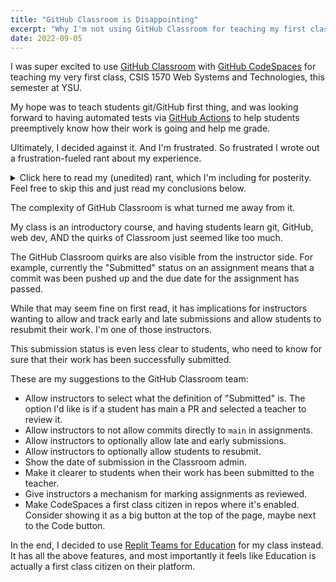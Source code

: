 ```yaml
---
title: "GitHub Classroom is Disappointing"
excerpt: "Why I'm not using GitHub Classroom for teaching my first class."
date: 2022-09-05
---
```


I was super excited to use [GitHub Classroom](https://classroom.github.com/) with [GitHub CodeSpaces](https://github.com/features/codespaces) for teaching my very first class, CSIS 1570 Web Systems and Technologies, this semester at YSU.

My hope was to teach students git/GitHub first thing, and was looking forward to having automated tests via [GitHub Actions](https://github.com/features/actions) to help students preemptively know how their work is going and help me grade.

Ultimately, I decided against it. And I'm frustrated. So frustrated I wrote out a frustration-fueled rant about my experience.

<details>
    <summary>Click here to read my (unedited) rant, which I'm including for posterity. Feel free to skip this and just read my conclusions below.</summary>

    Getting signed up for GitHub Classroom was easy.

    Once in, I made a GitHub organization for my class and copied the initial assignment, which is a tutorial on Git/GitHub.

    Looking through the assignment - which seemed like a pretty good summary of git and the GitHub platform - I noticed that there were only optional steps for the student to take at the end - nothing required to submit to the teacher.

    I was a little disappointed at this. I was hoping it'd guide the student through their first pull request. That was okay, though, since I could make that change myself.

    The next order of business was to figure out this Github CodeSpaces integration that was being so heavily promoted.

    I looked in the settings for the assignment and found that there was a setting for online IDEs right there. One problem: it was missing CodeSpaces. Hm...

    After some settings spelunking, it turned out you needed to enable CodeSpaces on the Organization itself, and in order to do that you needed to verify your teaching status.

    Verification was easy - it happened instantly. Nice. Then a prompt appeared in the Classroom admin page to upgrade my GitHub org for free. Also nice. Not so nice: the CodeSpaces option on the Organization still was prompting me to verify my account.

    At that point, I gave up for the night, frustrated.

    ---

    The next day I decided to give GitHub Classroom another shot.

    Magically, CodeSpaces was now available on my organization! I quickly enabled it and went to set it up on my assignment. Turns out, you can't edit the IDE setting on assignments.

    Fine. I then created a copy of that assignment and enabled it. I then decided to try using the assignment link myself and, awesomely, it let me. It landed me in a repository forked from the assignment, ready for me to go through a test run.

    The first thing I did is see this button (ADD BUTTON) and click it. It just opened the image in a new tab. Oh, duh, I should have read. My bad.

    I clicked the Code button. Huh, it still just had the usual options for getting the repository onto your local machine... Oh! There was another tab with the option to launch the repository in CodeSpaces (ADD SCREENSHOTS).

    "Oh boy" I thought to myself "I'll have to field so many questions about how to get to this".

    I opened the repository up in CodeSpaces and finally read through the github-starter-course assignment. I make a change, make a PR, then check the Classroom admin interface. Huh - it says there are no commits and the assignment hasn't been submitted yet. Weird.

    I merge the PR. Now it says that there are commits, but the assignment still hasn't been "submitted". Very weird.

    So I Google and find the following in the docs: "Submission is triggered at the assignment deadline." What does that mean though?

    I set a due date in a couple minutes, wait it out and the assignment now shows as submitted! Great! Not exactly what I was hoping for though. I wanted to be able to see if students submitted work early. That then begged the question: what IS submitting?

    I tried again with another test repo, this time only making a PR. The submission time came and went and the assignment was marked as not submitted. I was disappointed.

    My original plan was to have students add me as a reviewer to their PRs, where then they could see if tests I added to help grade and guide pass, and I could approve when things are good to go. This model of "submitted" didn't work with that plan. But that was okay.

    So I did one more test - I then merged the PR into the repo. I was disappointed to find that the assignment was still marked as not submitted. How was I supposed to know if a student submitted the assignment late? I guess by watching my inbox for being added as a reviewer?

        <code>/rant</code>

</details>

The complexity of GitHub Classroom is what turned me away from it.

My class is an introductory course, and having students learn git, GitHub, web dev, AND the quirks of Classroom just seemed like too much.

The GitHub Classroom quirks are also visible from the instructor side. For example, currently the "Submitted" status on an assignment means that a commit was been pushed up and the due date for the assignment has passed.

While that may seem fine on first read, it has implications for instructors wanting to allow and track early and late submissions and allow students to resubmit their work. I'm one of those instructors.

This submission status is even less clear to students, who need to know for sure that their work has been successfully submitted.

These are my suggestions to the GitHub Classroom team:

- Allow instructors to select what the definition of "Submitted" is. The option I'd like is if a student has main a PR and selected a teacher to review it.
- Allow instructors to not allow commits directly to `main` in assignments.
- Allow instructors to optionally allow late and early submissions.
- Allow instructors to optionally allow students to resubmit.
- Show the date of submission in the Classroom admin.
- Make it clearer to students when their work has been submitted to the teacher.
- Give instructors a mechanism for marking assignments as reviewed.
- Make CodeSpaces a first class citizen in repos where it's enabled. Consider showing it as a big button at the top of the page, maybe next to the Code button.

In the end, I decided to use [Replit Teams for Education](https://replit.com/site/teams-for-education) for my class instead. It has all the above features, and most importantly it feels like Education is actually a first class citizen on their platform.
